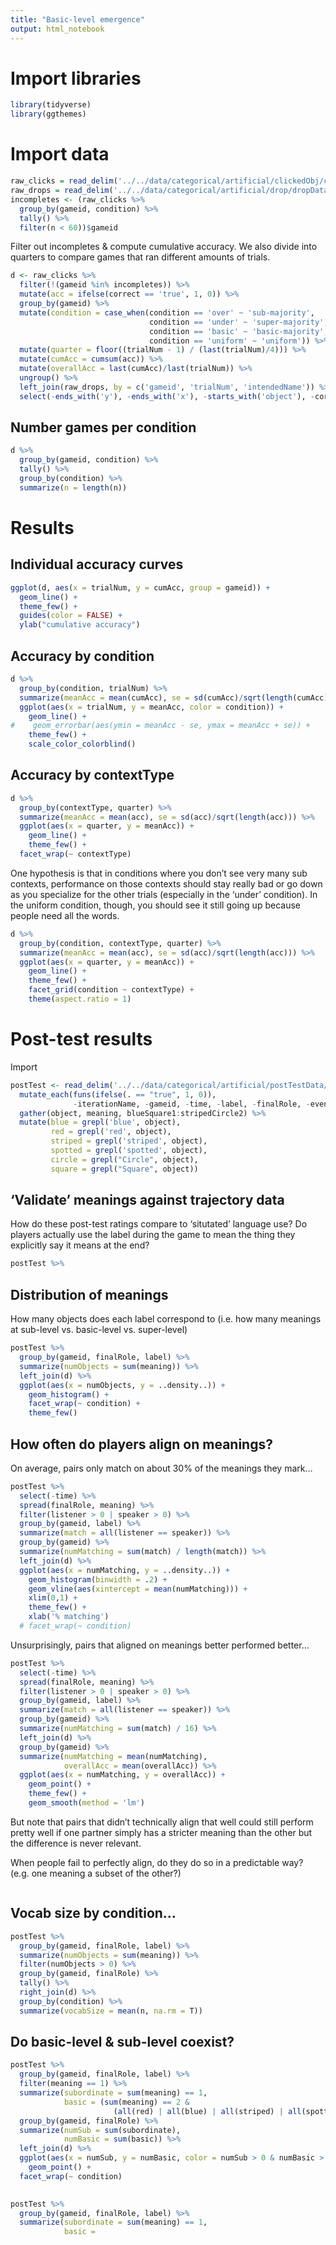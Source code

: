 ```yaml
---
title: "Basic-level emergence"
output: html_notebook
---
```


# Import libraries

```r
library(tidyverse)
library(ggthemes)
```

# Import data  

```r
raw_clicks = read_delim('../../data/categorical/artificial/clickedObj/clickedObjData.csv', '\t')
raw_drops = read_delim('../../data/categorical/artificial/drop/dropData.csv', '\t')
incompletes <- (raw_clicks %>% 
  group_by(gameid, condition) %>%
  tally() %>%
  filter(n < 60))$gameid
```

Filter out incompletes & compute cumulative accuracy. We also divide into quarters to compare games that ran different amounts of trials.

```r
d <- raw_clicks %>%
  filter(!(gameid %in% incompletes)) %>%
  mutate(acc = ifelse(correct == 'true', 1, 0)) %>%
  group_by(gameid) %>%
  mutate(condition = case_when(condition == 'over' ~ 'sub-majority',
                               condition == 'under' ~ 'super-majority',
                               condition == 'basic' ~ 'basic-majority',
                               condition == 'uniform' ~ 'uniform')) %>%
  mutate(quarter = floor((trialNum - 1) / (last(trialNum)/4))) %>%
  mutate(cumAcc = cumsum(acc)) %>%
  mutate(overallAcc = last(cumAcc)/last(trialNum)) %>%
  ungroup() %>%
  left_join(raw_drops, by = c('gameid', 'trialNum', 'intendedName')) %>%
  select(-ends_with('y'), -ends_with('x'), -starts_with('object'), -correct)
```

## Number games per condition

```r
d %>% 
  group_by(gameid, condition) %>%
  tally() %>%
  group_by(condition) %>%
  summarize(n = length(n))
```

# Results 

## Individual accuracy curves

```r
ggplot(d, aes(x = trialNum, y = cumAcc, group = gameid)) +
  geom_line() +
  theme_few() + 
  guides(color = FALSE) +
  ylab("cumulative accuracy")
```

## Accuracy by condition

```r
d %>% 
  group_by(condition, trialNum) %>%
  summarize(meanAcc = mean(cumAcc), se = sd(cumAcc)/sqrt(length(cumAcc))) %>%
  ggplot(aes(x = trialNum, y = meanAcc, color = condition)) +
    geom_line() +
#    geom_errorbar(aes(ymin = meanAcc - se, ymax = meanAcc + se)) +
    theme_few() +
    scale_color_colorblind()
```

## Accuracy by contextType

```r
d %>% 
  group_by(contextType, quarter) %>%
  summarize(meanAcc = mean(acc), se = sd(acc)/sqrt(length(acc))) %>%
  ggplot(aes(x = quarter, y = meanAcc)) +
    geom_line() +
    theme_few() + 
  facet_wrap(~ contextType)
```

One hypothesis is that in conditions where you don't see very many sub contexts, performance on those contexts should stay really bad or go down as you specialize for the other trials (especially in the 'under' condition). In the uniform condition, though, you should see it still going up because people need all the words. 

```r
d %>% 
  group_by(condition, contextType, quarter) %>%
  summarize(meanAcc = mean(acc), se = sd(acc)/sqrt(length(acc))) %>%
  ggplot(aes(x = quarter, y = meanAcc)) +
    geom_line() +
    theme_few() + 
    facet_grid(condition ~ contextType) +
    theme(aspect.ratio = 1)
```

# Post-test results

Import 

```r
postTest <- read_delim('../../data/categorical/artificial/postTestData/postTestData.csv', '\t') %>%
  mutate_each(funs(ifelse(. == "true", 1, 0)), 
              -iterationName, -gameid, -time, -label, -finalRole, -eventType) %>%
  gather(object, meaning, blueSquare1:stripedCircle2) %>%
  mutate(blue = grepl('blue', object),
         red = grepl('red', object),
         striped = grepl('striped', object),
         spotted = grepl('spotted', object),
         circle = grepl("Circle", object),
         square = grepl("Square", object))
```

## 'Validate' meanings against trajectory data

How do these post-test ratings compare to 'situtated' language use? Do players actually use the label during the game to mean the thing they explicitly say it means at the end?

```r
postTest %>% 
```

## Distribution of meanings 

How many objects does each label correspond to (i.e. how many meanings at sub-level vs. basic-level vs. super-level)

```r
postTest %>%
  group_by(gameid, finalRole, label) %>%
  summarize(numObjects = sum(meaning)) %>%
  left_join(d) %>%
  ggplot(aes(x = numObjects, y = ..density..)) +
    geom_histogram() +
    facet_wrap(~ condition) +
    theme_few()
```

## How often do players align on meanings?

On average, pairs only match on about 30% of the meanings they mark... 

```r
postTest %>%
  select(-time) %>%
  spread(finalRole, meaning) %>%
  filter(listener > 0 | speaker > 0) %>%
  group_by(gameid, label) %>%
  summarize(match = all(listener == speaker)) %>%
  group_by(gameid) %>%
  summarize(numMatching = sum(match) / length(match)) %>%
  left_join(d) %>%
  ggplot(aes(x = numMatching, y = ..density..)) +
    geom_histogram(binwidth = .2) +
    geom_vline(aes(xintercept = mean(numMatching))) +
    xlim(0,1) + 
    theme_few() +
    xlab('% matching')
  # facet_wrap(~ condition)
```

Unsurprisingly, pairs that aligned on meanings better performed better... 

```r
postTest %>%
  select(-time) %>%
  spread(finalRole, meaning) %>%
  filter(listener > 0 | speaker > 0) %>%
  group_by(gameid, label) %>%
  summarize(match = all(listener == speaker)) %>%
  group_by(gameid) %>%
  summarize(numMatching = sum(match) / 16) %>%
  left_join(d) %>%
  group_by(gameid) %>%
  summarize(numMatching = mean(numMatching), 
            overallAcc = mean(overallAcc)) %>%
  ggplot(aes(x = numMatching, y = overallAcc)) +
    geom_point() +
    theme_few() +
    geom_smooth(method = 'lm')
```

But note that pairs that didn't technically align that well could still perform pretty well if one partner simply has a stricter meaning than the other but the difference is never relevant. 

When people fail to perfectly align, do they do so in a predictable way? (e.g. one meaning a subset of the other?)

```r

```

## Vocab size by condition... 

```r
postTest %>%
  group_by(gameid, finalRole, label) %>%
  summarize(numObjects = sum(meaning)) %>%
  filter(numObjects > 0) %>%
  group_by(gameid, finalRole) %>%
  tally() %>%
  right_join(d) %>%
  group_by(condition) %>%
  summarize(vocabSize = mean(n, na.rm = T))
```

## Do basic-level & sub-level coexist?

```r
postTest %>% 
  group_by(gameid, finalRole, label) %>%
  filter(meaning == 1) %>%
  summarize(subordinate = sum(meaning) == 1,
            basic = (sum(meaning) == 2 & 
                       (all(red) | all(blue) | all(striped) | all(spotted)))) %>%
  group_by(gameid, finalRole) %>%
  summarize(numSub = sum(subordinate),
            numBasic = sum(basic)) %>%
  left_join(d) %>%
  ggplot(aes(x = numSub, y = numBasic, color = numSub > 0 & numBasic > 0)) +
    geom_point() +
  facet_wrap(~ condition)
  

postTest %>% 
  group_by(gameid, finalRole, label) %>%
  summarize(subordinate = sum(meaning) == 1,
            basic = 
```